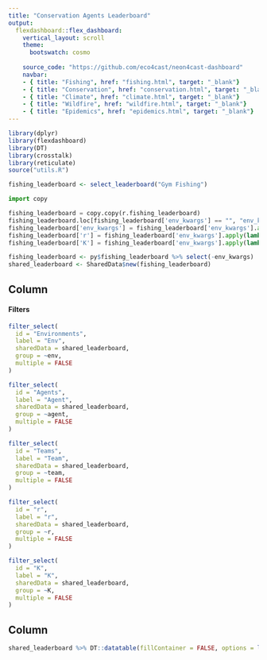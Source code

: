 ```yaml
---
title: "Conservation Agents Leaderboard"
output:
  flexdashboard::flex_dashboard:
    vertical_layout: scroll
    theme: 
      bootswatch: cosmo
      
    source_code: "https://github.com/eco4cast/neon4cast-dashboard"
    navbar:
    - { title: "Fishing", href: "fishing.html", target: "_blank"}
    - { title: "Conservation", href: "conservation.html", target: "_blank"}
    - { title: "Climate", href: "climate.html", target: "_blank"}
    - { title: "Wildfire", href: "wildfire.html", target: "_blank"}
    - { title: "Epidemics", href: "epidemics.html", target: "_blank"}
---
```

```r
library(dplyr)
library(flexdashboard)
library(DT)
library(crosstalk)
library(reticulate)
source("utils.R")

fishing_leaderboard <- select_leaderboard("Gym Fishing")
```

```python
import copy

fishing_leaderboard = copy.copy(r.fishing_leaderboard)
fishing_leaderboard.loc[fishing_leaderboard['env_kwargs'] == "", "env_kwargs"] = "{'r':0.3, 'K':1}"
fishing_leaderboard['env_kwargs'] = fishing_leaderboard['env_kwargs'].apply(lambda x: eval(x))
fishing_leaderboard['r'] = fishing_leaderboard['env_kwargs'].apply(lambda x: x['r'])
fishing_leaderboard['K'] = fishing_leaderboard['env_kwargs'].apply(lambda x: x['K'])
```

```r
fishing_leaderboard <- py$fishing_leaderboard %>% select(-env_kwargs)
shared_leaderboard <- SharedData$new(fishing_leaderboard)
```


Column{.sidebar data-width=300}
---------

#### Filters

```r
filter_select(
  id = "Environments",
  label = "Env",
  sharedData = shared_leaderboard,
  group = ~env,
  multiple = FALSE
)

filter_select(
  id = "Agents",
  label = "Agent",
  sharedData = shared_leaderboard,
  group = ~agent,
  multiple = FALSE
)

filter_select(
  id = "Teams",
  label = "Team",
  sharedData = shared_leaderboard,
  group = ~team,
  multiple = FALSE
)

filter_select(
  id = "r",
  label = "r",
  sharedData = shared_leaderboard,
  group = ~r,
  multiple = FALSE
)

filter_select(
  id = "K",
  label = "K",
  sharedData = shared_leaderboard,
  group = ~K,
  multiple = FALSE
)


```


Column
-------------------------------------
   

```r
shared_leaderboard %>% DT::datatable(fillContainer = FALSE, options = list(order=list(4, 'desc')))
```   
